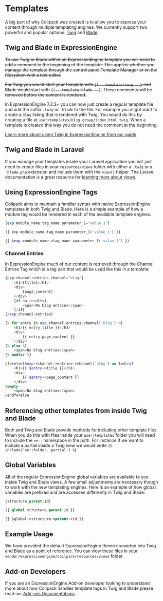 
# Templates

A big part of why Coilpack was created is to allow you to express your content through multiple templating engines.  We currently support two powerful and popular options: [Twig](https://twig.symfony.com/) and [Blade](https://laravel.com/docs/9.x/blade#introduction).

## Twig and Blade in ExpressionEngine

~~To use Twig or Blade within an ExpressionEngine template you will need to add a comment to the beginning of the template.  This applies whether you manage the template through the control panel Template Manager or on the filesystem with a text editor.~~

~~For Twig you would start your template with `{!-- template:twig --}` and Blade would start with `{!-- template:blade --}`.  These comments will be removed before the content is rendered.~~

In ExpressionEngine 7.2.3+ you can now just create a regular template file and add the suffix `.twig` or `.blade` to the file.  For example you might want to create a `blog` listing that is rendered with Twig.  You would do this by creating a file at `user/templates/blog.group/index.html.twig`.  When a template is created this way you do not need the comment at the beginning.

[Learn more about using Twig in ExpressionEngine from our guide](./guides/twig.md).

## Twig and Blade in Laravel

If you manage your templates inside your Laravel application you will just need to create files in your `resources/views` folder with either a `.twig` or a `.blade.php` extension and include them with the `view()` helper.  The Laravel documentation is a great resource for [learning more about views](https://laravel.com/docs/9.x/views#introduction).

## Using ExpressionEngine Tags

Coilpack aims to maintain a familiar syntax with native ExpressionEngine templates in both Twig and Blade.  Here is a simple example of how a module tag would be rendered in each of the available template engines.

<Tabs>
<TabItem value="native" label="Native">

```php
{exp:module_name:tag_name parameter_1="value_1"}
```

</TabItem>
<TabItem value="twig" label="Twig">

```php
{{ exp.module_name.tag_name.parameter_1('value_1') }}
```

</TabItem>
<TabItem value="blade" label="Blade">

```php
{{ $exp->module_name->tag_name->parameter_1('value_1') }}
```

</TabItem>
</Tabs>


### Channel Entries

In ExpressionEngine much of our content is retrieved through the Channel Entries Tag which is a tag pair that would be used like this in a template:


<Tabs>
<TabItem value="native" label="Native">

```php
{exp:channel:entries channel="blog"}
    <h1>{title}</h1>
    <div>
        {page_content}
    </div>
    {if no_results}
        <span>No blog entries</span>
    {/if}
{/exp:channel:entries}
```

</TabItem>
<TabItem value="twig" label="Twig">

```php
{% for entry in exp.channel.entries.channel('blog') %}
    <h1>{{ entry.title }}</h1>
    <div>
        {{ entry.page_content }}
    </div>
{% else %}
    <span>No blog entries</span>
{% endfor %}
```

</TabItem>
<TabItem value="blade" label="Blade">

```php
@forelse($exp->channel->entries->channel('blog') as $entry)
    <h1>{{ $entry->title }}</h1>
    <div>
        {{ $entry->page_content }}
    </div>
@empty
    <span>No blog entries</span>
@endforelse
```

</TabItem>
</Tabs>


## Referencing other templates from inside Twig and Blade

Both and Twig and Blade provide methods for including other template files.  When you do this with files inside your `user/templates` folder you will need to include the `ee::` namespace in the path.  For instance if we want to include a partial inside a Twig view we would write `{% include('ee::folder._partial') %}`

## Global Variables

All of the regular ExpressionEngine global variables are available to you inside Twig and Blade views.  A few small adjustments are necessary though to work with the new templating engines.  Here is an example of how global variables are prefixed and are accessed differently in Twig and Blade:

<Tabs>
<TabItem value="native" label="Native">

```php
{structure:parent:id}
```

</TabItem>
<TabItem value="twig" label="Twig">

```php
{{ global.structure.parent.id }}
```

</TabItem>
<TabItem value="blade" label="Blade">

```php
{{ $global->structure->parent->id }}
```

</TabItem>
</Tabs>

## Example Usage

We have provided the default ExpressionEngine theme converted into Twig and Blade as a point of reference.  You can view these files in your `vendor/expressionengine/coilpack/resources/views` folder.

## Add-on Developers

If you are an ExpressionEngine Add-on developer looking to understand more about how Coilpack handles template tags in Twig and Blade please read our [Add-ons Documentations](./advanced/addons.md).